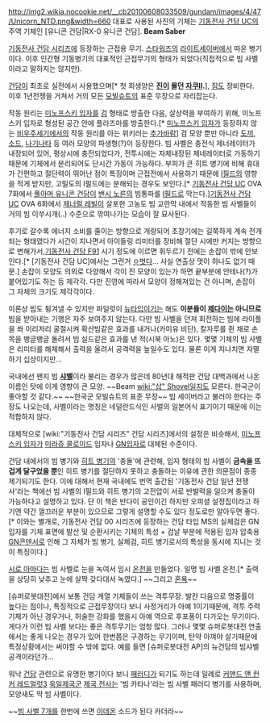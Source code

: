 http://img2.wikia.nocookie.net/__cb20100608033509/gundam/images/4/47/Unicorn_NTD.png&width=660 대표로 사용된 사진의 기체는 [[기동전사 건담 UC]]의 주역 기체인 [유니콘 건담|RX-0 유니콘 건담].
'''Beam Saber'''

[[기동전사 건담 시리즈]]에 등장하는 근접용 무기.
[[스타워즈]]의 [[라이트세이버]]에서 따온 병기이다. 이후 인간형 기동병기의 대표적인 근접무기의 형태가 되었다(직접적으로 빔 사벨이라고 말하지는 않지만).

[[건담]]이 최초로 실전에서 사용했으며[* 첫 희생양은 '''[[진]]이 몰던 [[자쿠II]].'''], [[짐]]도 장비한다. 이후 1년전쟁을 거쳐서 거의 모든 [[모빌슈트]]의 표준 무장으로 자리잡는다.

작동 원리는 [[미노프스키 입자]]를 [[검]] 형태로 방출한 다음, 살상력을 부여하기 위해, 미노프스키 입자로 형성된 공간 안에 플라즈마를 방출한다.[* [[미노프스키 입자]]가 등장하지 않는 [[비우주세기]]에서의 작동 원리를 아는 위키러는 [[추가바람]]] 검 모양 뿐만 아니라 [[도끼]], [[소드]], [[나기나타]] 등 여러 모양의 파생형(?)이 등장한다. 빔 사벨은 충전식 제너레이터가 내장되어 있어, 평상시에 충전되었다가, 전투시에는 자체내장된 제네레이터로 가동하기 때문에 기체에서 분리되어도 단시간 가동이 가능하다. 부피가 큰 히트 병기에 비해 휴대가 간편하고 절단력이 뛰어난 점이 특징이며 근접전에서 사용하기 때문에 [[I필드]]의 영향을 적게 받지만, 고밀도의 I필드에는 분해되는 경우도 보인다.[* [[기동전사 건담 UC]] OVA 7화에서 [[풀아머 유니콘 건담]]이 [[밴시 노른]]의 빔통파를 [[I필드]]로 막는다.][[기동전사 건담 UC]] OVA 6화에서 [[제너럴 레빌]]이 살포한 고농도 빔 교란막 내에서 작동한 빔 사벨들이 거의 빔 이쑤시개(..) 수준으로 깎여나가는 모습이 잘 묘사된다.

후기로 갈수록 에너지 소비를 줄이는 방향으로 개량되어 초창기에는 길쭉하게 계속 전개되는 형태였다가 시간이 지나면서 아이들링 리미터를 장비해 절단 시에만 커지는 방향으로 변해가서,[[기동전사 건담 F91]] 시기 정도에 이르면 휘두르기 전에는 손잡이 밖에 안보인다.[* [기동전사 건담 UC]에서는 그런거 [[ㅇ벗다]]... 사실 연출상 멋이 하나도 없기 때문.] 손잡이 모양도 의외로 다양해서 각이 진 모양이 있는가 하면 끝부분에 안테나(?)가 붙어있기도 하는 등 제각각. 다만 진영에 따라서 모양이 정해져있는 건 아니며, 손잡이 그 자체의 크기도 제각각이다. 

이론상 빔도 튕겨낼 수 있지만 파일럿이 [[뉴타입]]이기는 해도 '''이분들이 [[제다이]]는 아니므로''' 빔을 받아내는 기행은 자주 보여주지 않는다. 다만 빔 사벨을 던져 회전하는 빔에 라이플을 쏴 이리저리 굴절시켜 확산빔같은 효과를 내거나(카미유 비단), 칼자루를 쥔 채로 손목을 뱅글뱅글 돌려서 빔 실드같은 효과를 낸 적(시북 아노)은 있다. 몇몇 기체의 빔 사벨은 리미터를 해제해서 출력을 올려서 공격력을 높일수도 있다. 물론 이게 지나치면 자멸하기 십상이지만...

국내에선 왠지 빔 '''[[샤벨]]'''이라 불리는 경우가 많은데 80년대 해적판 건담 대백과에서 나온 이름인 탓에 이게 영향이 큰 모양. ~~Beam [[wiki:"삽" Shovel]]일지도 모른다. 한국군이 좋아할 것 같다.~~ ~~한국군 모빌슈트의 표준 무장~~ 빔 세이버라고 불러야 한다는 주장도 나오는데, 사벨이라는 명칭은 네덜란드식인 사벌의 일본어식 표기이기 때문에 이는 적합하지 않다.

대체적으로 [wiki:"기동전사 건담 시리즈" 건담 시리즈]에서의 설정은 비슷해서, [[미노프스키 입자]]가 [[미라쥬 콜로이드]] 입자나 [[GN입자]]로 대체된 수준이다.

건담 내에서의 빔 병기와 [[히트 병기]]의 '충돌'에 관련해, 입자 형태의 빔 사벨이 '''금속을 뜨겁게 달구었을 뿐'''인 히트 병기를 절단하지 못하고 충돌하는 이유에 관한 의문점이 종종 제기되기도 한다. 이에 대해서 현재 국내에도 번역 출간된 '기동전사 건담 일년 전쟁사'라는 책에선 빔 사벨의 I필드와 히트 병기의 고전압이 서로 반발력을 일으켜 충돌이 가능하다고 설명하고 있다. 단 이 책은 반다이 공인이긴 하지만 오피셜 설정집이라고 하기엔 약간 껄끄러운 부분이 있으므로 그렇게 설명할 수도 있다 정도로만 알아두면 좋다.[* 이와는 별개로, 기동전사 건담 00 시리즈에 등장하는 건담 타입 MS의 실체검은 GN입자를 기체 표면에 발산 및 순환시키는 기체의 특성 + 검날 부분에 적용된 입자 압축용 [[GN콘덴서]]로 인해 그 자체가 빔 병기, 실체검, 히트 병기로서의 특성을 동시에 지니는 것이 특징이다.]

[[시로 아마다]]는 빔 사벨로 눈을 녹여서 임시 [[온천]]을 만들었다. 일명 빔 사벨 온천.[* 출력을 상당히 낮추고 눈에 살짝 갖다대서 녹였다.] ~~그리고 [[혼욕]]~~

[슈퍼로봇대전]에서 보통 건담 계열 기체들이 쓰는 격투무장. 발칸 다음으로 명중률이 높다는 점이나, 특징적으로 근접무장이다 보니 사정거리가 아예 1이기때문에, 격투 주력 기체가 아닌 경우거나, 허술한 강화를 했을시 아예 역으로 후포풍이 다가오는 무기이다. 게다가 이런 빔 사벨 보다는 좋은 격투무기는 엄청 많다. 그러나 몇몇 슈퍼로봇대전 연출에서는 좋게 나오는 경우가 있어 한번쯤은 구경하는 무기이며, 탄약 아껴야 살기때문에 특정상황에서는 써야할 수 밖에 없다. 예를 들면 [슈퍼로봇대전 AP]의 뉴건담의 빔샤벨 공격이라던가...

워낙 [[건담]] 관련으로 유명한 병기이다 보니 [[패러디]]가 되기도 하는데 일례로 [[커맨드 앤 컨커 레드얼럿3]] [[욱일제국]]군 [[제국 전사]]는 '빔 카타나'라는 빔 사벨 패러디 병기를 사용하며, 모양새도 딱 빔 사벨이다.

~~[[빔 사벨 7개]]를 한번에 쓰면 [[이데온]] 소드가 된다 카더라~~

